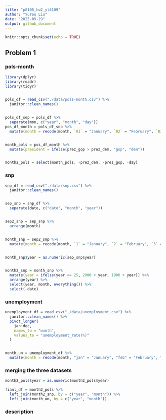 ```yaml
---
title: "p8105_hw2_yl6109"
author: "Yurou Liu"
date: "2025-09-29"
output: github_document
---
```


```r
knitr::opts_chunk$set(echo = TRUE)
```

## Problem 1

### pols-month
```r
library(dplyr)
library(readr)
library(tidyr)


pols_df = read_csv("./data/pols-month.csv") %>%
  janitor::clean_names()


pols_df_sep = pols_df %>% 
  separate(mon, c("year", "month", "day")) 
pos_df_month = pols_df_sep %>% 
  mutate(month = recode(month, `01` = "January", `02` = "February", `03` = "March", `04` = "April", `05` = "May", `06` = "June", `07` = "July", `08` = "August", `09` = "September", `10` = "October", `11` = "November", `12` = "December"))


month_pols = pos_df_month %>% 
  mutate(president = ifelse(prez_gop > prez_dem, "gop", "dem")) 


month2_pols = select(month_pols, -prez_dem, -prez_gop, -day)
```


### snp

```r
snp_df = read_csv("./data/snp.csv") %>% 
  janitor::clean_names()


sep_snp = snp_df %>%
  separate(date, c("date", "month", "year"))


sep2_snp = sep_snp %>% 
  arrange(month)


month_snp = sep2_snp %>% 
  mutate(month = recode(month, `1` = "January", `2` = "February", `3` = "March", `4` = "April")) 


month_snp$year = as.numeric(sep_snp$year)


month2_snp = month_snp %>% 
  mutate(year = ifelse(year <= 25, 2000 + year, 1900 + year)) %>% 
  arrange(year) %>% 
  select(year, month, everything()) %>% 
  select(-date)
```

### unemployment

```r
unemployment_df = read_csv("./data/unemployment.csv") %>% 
  janitor::clean_names() %>% 
  pivot_longer(
    jan:dec, 
    names_to = "month",
    values_to = "unemployment_rate(%)"
  )


month_un = unemployment_df %>% 
  mutate(month = recode(month, "jan" = "January", "feb" = "February", "mar" = "March", "apr" = "April", "may" = "May", "jun" = "June", "jul" = "July", "aug" = "August", "sep" = "September", "oct" = "October", "nov" = "November", "dec" = "December"))
```


### merging the three datasets

```r
month2_pols$year = as.numeric(month2_pols$year)

fianl_df = month2_pols %>% 
  left_join(month2_snp, by = c("year", "month")) %>% 
  left_join(month_un, by = c("year", "month"))
```

### description
